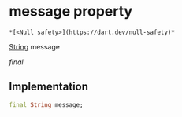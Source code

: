 # message property

    *[<Null safety>](https://dart.dev/null-safety)*

[String](https://api.flutter.dev/flutter/dart-core/String-class.html) message

_final_

## Implementation

```dart
final String message;


```
